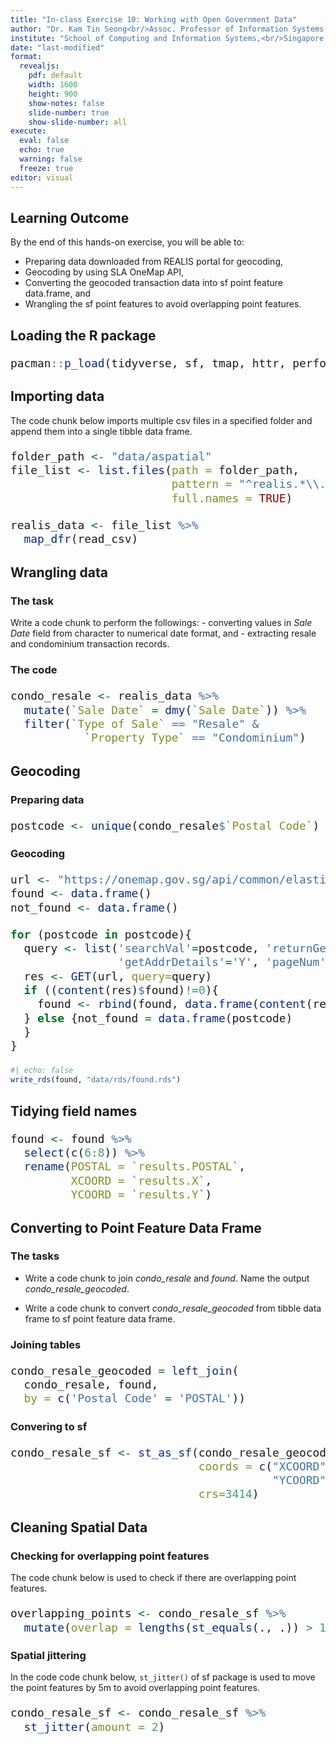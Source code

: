 ```yaml
---
title: "In-class Exercise 10: Working with Open Government Data"
author: "Dr. Kam Tin Seong<br/>Assoc. Professor of Information Systems(Practice)"
institute: "School of Computing and Information Systems,<br/>Singapore Management University"
date: "last-modified"
format: 
  revealjs:
    pdf: default
    width: 1600
    height: 900
    show-notes: false
    slide-number: true
    show-slide-number: all
execute: 
  eval: false
  echo: true
  warning: false
  freeze: true
editor: visual
---
```


## Learning Outcome

By the end of this hands-on exercise, you will be able to:

-   Preparing data downloaded from REALIS portal for geocoding,
-   Geocoding by using SLA OneMap API,
-   Converting the geocoded transaction data into sf point feature data.frame, and
-   Wrangling the sf point features to avoid overlapping point features.

## Loading the R package

::: {style="font-size: 1.50em"}
```r
pacman::p_load(tidyverse, sf, tmap, httr, performance)
```
:::

## Importing data

The code chunk below imports multiple csv files in a specified folder and append them into a single tibble data frame.

::: {style="font-size: 1.50em"}
```r
folder_path <- "data/aspatial"
file_list <- list.files(path = folder_path, 
                        pattern = "^realis.*\\.csv$", 
                        full.names = TRUE)

realis_data <- file_list %>%
  map_dfr(read_csv)
```
:::

## Wrangling data

:::: panel-tabset
### The task

Write a code chunk to perform the followings: - converting values in *Sale Date* field from character to numerical date format, and - extracting resale and condominium transaction records.

### The code

::: {style="font-size: 1.50em"}
```r
condo_resale <- realis_data %>%
  mutate(`Sale Date` = dmy(`Sale Date`)) %>%
  filter(`Type of Sale` == "Resale" &
           `Property Type` == "Condominium")
```
:::
::::

## Geocoding

::::: panel-tabset
### Preparing data

::: {style="font-size: 1.50em"}
```r
postcode <- unique(condo_resale$`Postal Code`)
```
:::

### Geocoding

::: {style="font-size: 1.50em"}
```r
url <- "https://onemap.gov.sg/api/common/elastic/search"
found <- data.frame()
not_found <- data.frame()

for (postcode in postcode){
  query <- list('searchVal'=postcode, 'returnGeom'='Y', 
                'getAddrDetails'='Y', 'pageNum'='1')
  res <- GET(url, query=query)
  if ((content(res)$found)!=0){
    found <- rbind(found, data.frame(content(res))[4:13])
  } else {not_found = data.frame(postcode)
  }
}
```
:::

```r
#| echo: false
write_rds(found, "data/rds/found.rds")
```
:::::

## Tidying field names

::: {style="font-size: 1.50em"}
```r
found <- found %>%
  select(c(6:8)) %>%
  rename(POSTAL = `results.POSTAL`,
         XCOORD = `results.X`,
         YCOORD = `results.Y`)
```
:::

## Converting to Point Feature Data Frame

::::: panel-tabset
### The tasks

-   Write a code chunk to join *condo_resale* and *found*. Name the output *condo_resale_geocoded*.

-   Write a code chunk to convert *condo_resale_geocoded* from tibble data frame to sf point feature data frame.

### Joining tables

::: {style="font-size: 1.50em"}
```r
condo_resale_geocoded = left_join(
  condo_resale, found, 
  by = c('Postal Code' = 'POSTAL'))
```
:::

### Convering to sf

::: {style="font-size: 1.50em"}
```r
condo_resale_sf <- st_as_sf(condo_resale_geocoded, 
                            coords = c("XCOORD",
                                       "YCOORD"),
                            crs=3414)
```
:::
:::::

## Cleaning Spatial Data

::::: panel-tabset
### Checking for overlapping point features

The code chunk below is used to check if there are overlapping point features.

::: {style="font-size: 1.50em"}
```r
overlapping_points <- condo_resale_sf %>%
  mutate(overlap = lengths(st_equals(., .)) > 1)
```
:::

### Spatial jittering

In the code code chunk below, `st_jitter()` of sf package is used to move the point features by 5m to avoid overlapping point features.

::: {style="font-size: 1.50em"}
```r
condo_resale_sf <- condo_resale_sf %>%
  st_jitter(amount = 2)
```
:::
:::::
